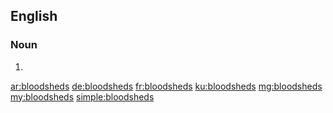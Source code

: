 ==English==

===Noun===
{{head|en|noun plural form}}

# {{plural of|bloodshed|lang=en}}

[[ar:bloodsheds]]
[[de:bloodsheds]]
[[fr:bloodsheds]]
[[ku:bloodsheds]]
[[mg:bloodsheds]]
[[my:bloodsheds]]
[[simple:bloodsheds]]